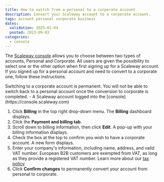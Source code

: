 ```yaml
---
title: How to switch from a personal to a corporate account
description: Convert your Scaleway account to a corporate account.
tags: account personal corporate business
dates:
  validation: 2025-01-04
  posted: 2023-09-03
categories:
  - console
---
```




The [Scaleway console](https://console.scaleway.com) allows you to choose between two types of accounts, Personal and Corporate. All users are given the possibility to select one or the other option when first signing up for a Scaleway account. If you signed up for a personal account and need to convert to a corporate one, follow these instructions.

<Message type="important">
 Switching to a corporate account is permanent. You will not be able to switch back to a personal account once the conversion to corporate is completed.
</Message>

<Requirements />
- A Scaleway account logged into the [console](https://console.scaleway.com)

1. Click **Billing** in the top right drop-down menu. The **Billing** dashboard displays.
2. Click the **Payment and billing tab**.
3. Scroll down to billing information, then click <Icon name="edit" /> **Edit**. A pop-up with your billing information displays.
    <Lightbox image={image} alt="" />
4. Check the box at the top to confirm you wish to have a corporate account. A new form displays.
    <Lightbox image={image2} alt="" />
5. Enter your company's information, including name, address, and valid VAT number.
    <Message type="note">
    European B2B customers are exempted from VAT, as long as they provide a registered VAT number. Learn more about our [tax policy](/billing/faq/#do-the-prices-shown-on-the-website-include-eu-vat).
    </Message>
6. Click **Confirm changes** to permanently convert your account from personal to corporate.